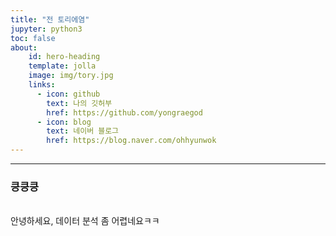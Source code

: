 ```yaml
---
title: "전 토리에염"
jupyter: python3
toc: false
about:
    id: hero-heading
    template: jolla
    image: img/tory.jpg
    links: 
      - icon: github
        text: 나의 깃허부
        href: https://github.com/yongraegod
      - icon: blog
        text: 네이버 블로그
        href: https://blog.naver.com/ohhyunwok
---
```

---
### 킁킁킁
</br>
안녕하세요, 데이터 분석 좀 어렵네요ㅋㅋ


